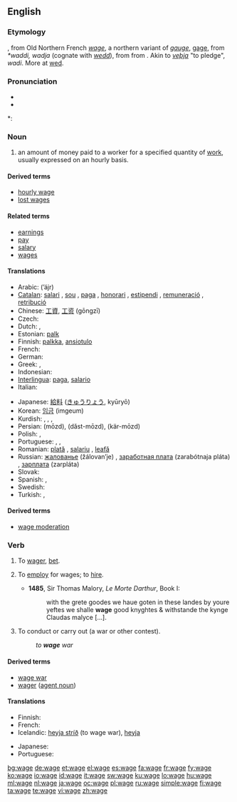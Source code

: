 {{wikipedia}}
{{also|Wage}}
==English==

===Etymology===
{{etyl|xno}}, from Old Northern French ''[[wage]]'', a northern variant of {{etyl|fro}} ''[[gauge]]'', [[gage]], from {{etyl|frk}} ''*waddi, wadja'' (cognate with {{etyl|ang|-}} ''[[wedd]]''), from {{proto|Germanic|wadjo, wadi-|pledge|lang=}} from {{proto|Indo-European|wadh-|to pledge, redeem a pledge|lang=}}. Akin to {{etyl|non|-}} ''[[veþja]]'' "to pledge", {{etyl|got|-}} ''wadi''. More at [[wed]].

===Pronunciation===
* {{IPA|/weɪʤ/}}
* {{audio|en-us-wage.ogg|Audio (US)}}

*: {{rhymes|eɪdʒ}}

===Noun===
{{en-noun}}

# an amount of money paid to a worker for a specified quantity of [[Wikipedia:Labour (economics)|work]], usually expressed on an hourly basis.

====Derived terms====
* [[hourly wage]]
* [[lost wages]]

====Related terms====
* [[earnings]]
* [[pay]]
* [[salary]]
* [[wages]]

====Translations====
{{trans-top|money paid to a worker}}
* Arabic: {{Arab|[[اجر]]}} (’ájr) {{m}}
* [[Catalan]]: [[salari]] {{m}}, [[sou]] {{m}}, [[paga]] {{f}}, [[honorari]] {{m}}, [[estipendi]] {{m}}, [[remuneració]] {{f}}, [[retribució]] {{f}}
* Chinese: [[工資]], [[工资]] (gōngzī)
* Czech: {{t-|cs|mzda|f}}
* Dutch: {{t+|nl|loon|n}}, {{t+|nl|salaris|n}}
* Estonian: [[palk]]
* Finnish: [[palkka]], [[ansiotulo]]
* French: {{t+|fr|salaire|m}}
* German: {{t+|de|Lohn|m}}
* Greek: {{t+|el|μισθός|m|tr=misthós}},  {{qualifier|colloquial, daily wage}} {{t|el|μεροκάματο|n|tr=merokámato}}
* Indonesian: {{t+|id|gaji|xs=Indonesian}}
* [[Interlingua]]: [[paga]], [[salario]]
* Italian: {{t-|it|salario|m}}
{{trans-mid}}
* Japanese: [[給料]] ([[きゅうりょう]], kyūryō)
* Korean: [[임금]] (imgeum)
* Kurdish: {{t+|ku|meaş|m}}, {{t+|ku|miz|m}}, {{t+|ku|muçe|m}}, {{t|ku|destheq|f}}
* Persian: {{fa-Arab|[[مزد]]}} (mōzd), {{fa-Arab|[[دست‌مزد]]}} (dăst-mōzd), {{fa-Arab|[[کارمزد]]}} (kär-mōzd)
* Polish: {{t-|pl|pensja|f}},  {{t|pl|płaca|f}}
* Portuguese: {{t+|pt|salário|m}}, {{t+|pt|ordenado|m}}, {{t+|pt|remuneração|f}}
* Romanian: [[plată]] {{f}}, [[salariu]] {{n}}, [[leafă]] {{f}}
* Russian: [[жалованье]] (žálovan’je) {{n}}, [[заработная плата]] (zarabótnaja pláta) {{f}}, [[зарплата]] (zarpláta) {{f}} {{italbrac|coll.}}
* Slovak: {{t-|sk|mzda|f}}
* Spanish: {{t-|es|salario|m}},  {{t-|es|sueldo}}
* Swedish: {{t+|sv|lön|c}}
* Turkish: {{t|tr|ücret}},  {{t|tr|gündelik}}
{{trans-bottom}}

====Derived terms====
* [[wage moderation]]

===Verb===
{{en-verb|wag|ing}}

# {{transitive|obsolete}} To [[wager]], [[bet]].
# {{transitive|obsolete}} To [[employ]] for wages; to [[hire]].
#*'''1485''', Sir Thomas Malory, ''Le Morte Darthur'', Book I:
#*:with the grete goodes we haue goten in these landes by youre yeftes we shalle '''wage''' good knyghtes & withstande the kynge Claudas malyce [...].
# {{transitive}} To conduct or carry out (a war or other contest).
#: ''to '''wage''' war''

====Derived terms====
* [[wage war]]
* [[wager#Etymology 2|wager]] ([[agent noun]])

====Translations====
{{trans-top|to conduct or carry out}}
* Finnish: {{t+|fi|ryhtyä}}
* French: {{t+|fr|mener}}
* Icelandic: [[heyja stríð]] (to wage war), [[heyja]]
{{trans-mid}}
* Japanese: {{t+|ja|行う|tr=okonau}}
* Portuguese: {{t+|pt|conduzir}}
{{trans-bottom}}

[[bg:wage]]
[[de:wage]]
[[et:wage]]
[[el:wage]]
[[es:wage]]
[[fa:wage]]
[[fr:wage]]
[[fy:wage]]
[[ko:wage]]
[[io:wage]]
[[id:wage]]
[[it:wage]]
[[sw:wage]]
[[ku:wage]]
[[lo:wage]]
[[hu:wage]]
[[ml:wage]]
[[nl:wage]]
[[ja:wage]]
[[oc:wage]]
[[pl:wage]]
[[ru:wage]]
[[simple:wage]]
[[fi:wage]]
[[ta:wage]]
[[te:wage]]
[[vi:wage]]
[[zh:wage]]